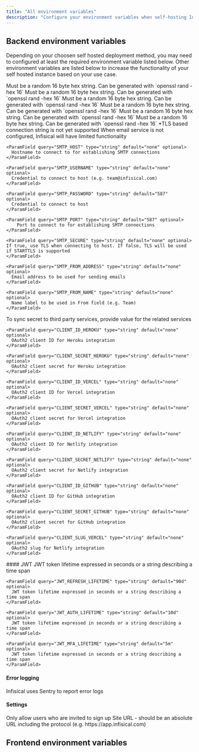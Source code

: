 ```yaml
---
title: "All environment variables"
description: "Configure your environment variables when self-hosting Infisical."
---
```


## Backend environment variables

Depending on your choosen self hosted deployment method, you may need to configured at least the required environment variable listed below. 
Other environment variables are listed below to increase the functionality of your self hosted instance based on your use case.

<Tabs>
  <Tab title="Required">
    <ParamField query="ENCRYPTION_KEY" type="string" default="none" required>
    Must be a random 16 byte hex string. Can be generated with `openssl rand -hex 16`
  </ParamField>

  <ParamField query="JWT_SIGNUP_SECRET" type="string" default="none" required>
    Must be a random 16 byte hex string. Can be generated with `openssl rand -hex 16`
  </ParamField>

  <ParamField query="JWT_REFRESH_SECRET" type="string" default="none" required>
    Must be a random 16 byte hex string. Can be generated with `openssl rand -hex 16`
  </ParamField>

  <ParamField query="JWT_AUTH_SECRET" type="string" default="none" required>
    Must be a random 16 byte hex string. Can be generated with `openssl rand -hex 16`
  </ParamField>

  <ParamField query="JWT_MFA_SECRET" type="string" default="none" required>
    Must be a random 16 byte hex string. Can be generated with `openssl rand -hex 16`
  </ParamField>

  <ParamField query="JWT_SERVICE_SECRET" type="string" default="none" required>
    Must be a random 16 byte hex string. Can be generated with `openssl rand -hex 16`
  </ParamField>

  <ParamField query="MONGO_URL" type="string" default="none" required>
    *TLS based connection string is not yet supported
  </ParamField>
  </Tab>
  <Tab title="Email service">
    <Info>When email service is not configured, Infisical will have limited functionality</Info>

    <ParamField query="SMTP_HOST" type="string" default="none" optional>
      Hostname to connect to for establishing SMTP connections
    </ParamField>

    <ParamField query="SMTP_USERNAME" type="string" default="none" optional>
      Credential to connect to host (e.g. team@infisical.com)
    </ParamField>

    <ParamField query="SMTP_PASSWORD" type="string" default="587" optional>
      Credential to connect to host
    </ParamField>

    <ParamField query="SMTP_PORT" type="string" default="587" optional>
        Port to connect to for establishing SMTP connections
    </ParamField>

    <ParamField query="SMTP_SECURE" type="string" default="none" optional>
    If true, use TLS when connecting to host. If false, TLS will be used if STARTTLS is supported 
    </ParamField>

    <ParamField query="SMTP_FROM_ADDRESS" type="string" default="none" optional>
      Email address to be used for sending emails
    </ParamField>

    <ParamField query="SMTP_FROM_NAME" type="string" default="none" optional>
      Name label to be used in From field (e.g. Team)
    </ParamField>
  </Tab>
  <Tab title="Integrations">
    To sync secret to third party services, provide value for the related services 

    <ParamField query="CLIENT_ID_HEROKU" type="string" default="none" optional>
      OAuth2 client ID for Heroku integration
    </ParamField>

    <ParamField query="CLIENT_SECRET_HEROKU" type="string" default="none" optional>
      OAuth2 client secret for Heroku integration
    </ParamField>

    <ParamField query="CLIENT_ID_VERCEL" type="string" default="none" optional>
      OAuth2 client ID for Vercel integration 
    </ParamField>

    <ParamField query="CLIENT_SECRET_VERCEL" type="string" default="none" optional>
      OAuth2 client secret for Vercel integration
    </ParamField>

    <ParamField query="CLIENT_ID_NETLIFY" type="string" default="none" optional>
      OAuth2 client ID for Netlify integration  
    </ParamField>

    <ParamField query="CLIENT_SECRET_NETLIFY" type="string" default="none" optional>
      OAuth2 client secret for Netlify integration
    </ParamField>

    <ParamField query="CLIENT_ID_GITHUB" type="string" default="none" optional>
      OAuth2 client ID for GitHub integration         
    </ParamField>

    <ParamField query="CLIENT_SECRET_GITHUB" type="string" default="none" optional>
      OAuth2 client secret for GitHub integration
    </ParamField>

    <ParamField query="CLIENT_SLUG_VERCEL" type="string" default="none" optional>
      OAuth2 slug for Netlify integration
    </ParamField>
  </Tab>
  <Tab title="Others">
    #### JWT
    <ParamField query="JWT_SIGNUP_LIFETIME" type="string" default="15m" optional>
      JWT token lifetime expressed in seconds or a string describing a time span 
    </ParamField>

    <ParamField query="JWT_REFRESH_LIFETIME" type="string" default="90d" optional>
      JWT token lifetime expressed in seconds or a string describing a time span
    </ParamField>

    <ParamField query="JWT_AUTH_LIFETIME" type="string" default="10d" optional>
      JWT token lifetime expressed in seconds or a string describing a time span
    </ParamField>

    <ParamField query="JWT_MFA_LIFETIME" type="string" default="5m" optional>
      JWT token lifetime expressed in seconds or a string describing a time span
    </ParamField>

  <ParamField query="MONGO_USERNAME" type="string" default="none" optional></ParamField>

  <ParamField query="MONGO_PASSWORD" type="string" default="none" optional></ParamField>

  #### Error logging 
  Infisical uses Sentry to report error logs 
  <ParamField query="SENTRY_DSN" type="string" default="none" optional></ParamField>

  #### Settings
  <ParamField query="INVITE_ONLY_SIGNUP" type="string" default="false" optional>
    Only allow users who are invited to sign up
  </ParamField>

  <ParamField query="SITE_URL" type="string" default="none" optional>
    Site URL - should be an absolute URL including the protocol (e.g. https://app.infisical.com)
  </ParamField>
  <ParamField query="TELEMETRY_ENABLED" type="string" default="true" optional></ParamField>
  </Tab>
</Tabs>


## Frontend environment variables
<ParamField query="TELEMETRY_ENABLED" type="string" default="true" optional></ParamField>
